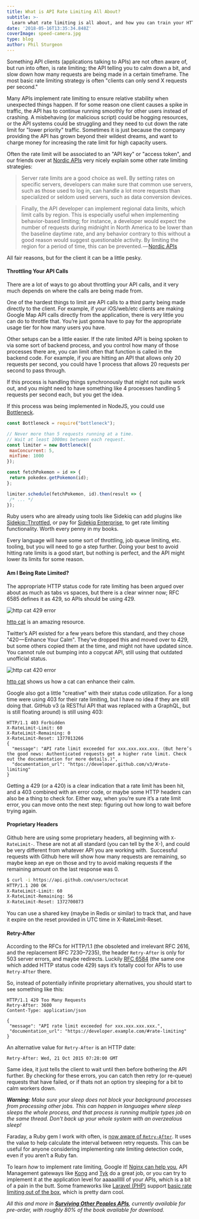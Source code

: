```yaml
---
title: What is API Rate Limiting All About?
subtitle: >-
  Learn what rate limiting is all about, and how you can train your HTTP client code to handle being limited.
date: '2018-05-16T13:35:34.848Z'
coverImage: speed-camera.jpg
type: blog
author: Phil Sturgeon
---
```


Something API clients (applications talking to APIs) are not often aware of, but
run into often, is rate limiting; the API telling you to calm down a bit, and
slow down how many requests are being made in a certain timeframe. The most
basic rate limiting strategy is often "clients can only send X requests per
second."

Many APIs implement rate limiting to ensure relative stability when unexpected
things happen. If for some reason one client causes a spike in traffic, the API
has to continue running smoothly for other users instead of crashing. A
misbehaving (or malicious script) could be hogging resources, or the API systems
could be struggling and they need to cut down the rate limit for "lower
priority" traffic. Sometimes it is just because the company providing the API
has grown beyond their wildest dreams, and want to charge money for increasing
the rate limit for high capacity users.

Often the rate limit will be associated to an "API key" or "access token", and
our friends over at [Nordic APIs](https://nordicapis.com/) very nicely explain
some other rate limiting strategies:

> Server rate limits are a good choice as well. By setting rates on specific
servers, developers can make sure that common use servers, such as those used to
log in, can handle a lot more requests than specialized or seldom used servers,
such as data conversion devices.

> Finally, the API developer can implement regional data limits, which limit
calls by region. This is especially useful when implementing behavior-based
limiting; for instance, a developer would expect the number of requests during
midnight in North America to be lower than the baseline daytime rate, and any
behavior contrary to this without a good reason would suggest questionable
activity. By limiting the region for a period of time, this can be
prevented. — [Nordic
APIs](https://nordicapis.com/stemming-the-flood-how-to-rate-limit-an-api/)

All fair reasons, but for the client it can be a little pesky.

#### Throttling Your API Calls

There are a lot of ways to go about throttling your API calls, and it very much
depends on where the calls are being made from.

One of the hardest things to limit are API calls to a third party being made
directly to the client. For example, if your iOS/web/etc clients are making
Google Map API calls directly from the application, there is very little you can
do to throttle that. You’re just gonna have to pay for the appropriate usage
tier for how many users you have.

Other setups can be a little easier. If the rate limited API is being spoken to
via some sort of backend process, and you control how many of those processes
there are, you can limit often that function is called in the backend code. For
example, if you are hitting an API that allows only 20 requests per second, you
could have 1 process that allows 20 requests per second to pass through.

If this process is handling things synchronously that might not quite work out,
and you might need to have something like 4 processes handling 5 requests per
second each, but you get the idea.

If this process was being implemented in NodeJS, you could use
[Bottleneck](https://www.npmjs.com/package/bottleneck).

```js
const Bottleneck = require("bottleneck");

// Never more than 5 requests running at a time.
// Wait at least 1000ms between each request.
const limiter = new Bottleneck({
 maxConcurrent: 5,
 minTime: 1000
});

const fetchPokemon = id => {
 return pokedex.getPokemon(id);
};

limiter.schedule(fetchPokemon, id).then(result => {
 /* ... */
});
````

Ruby users who are already using tools like Sidekiq can add plugins like
[Sidekiq::Throttled](https://github.com/sensortower/sidekiq-throttled), or pay
for [Sidekiq
Enterprise](https://github.com/mperham/sidekiq/wiki/Ent-Rate-Limiting), to get
rate limiting functionality. Worth every penny in my books.

Every language will have some sort of throttling, job queue limiting, etc.
tooling, but you will need to go a step further. Doing your best to avoid
hitting rate limits is a good start, but nothing is perfect, and the API might
lower its limits for some reason.

#### Am I Being Rate Limited?

The appropriate HTTP status code for rate limiting has been argued over about as
much as tabs vs spaces, but there is a clear winner now; RFC 6585 defines it as
429, so APIs should be using 429.

![http cat 429 error](/images/posts/what-is-api-rate-limiting-about/429.jpg)
<figcaption>
  <a href="https://http.cat/">http cat</a> is an amazing resource.
</figcaption>

Twitter’s API existed for a few years before this standard, and they chose "420 — Enhance Your Calm". They’ve dropped this and moved over to 429, but some others copied them at the time, and might not have updated since. You cannot rule out bumping into a copycat API, still using that outdated unofficial status.

![http cat 420 error](/images/posts/what-is-api-rate-limiting-about/420.jpg)
<figcaption>
  <a href="https://http.cat/">http cat</a> shows us how a cat can enhance their calm.
</figcaption>

Google also got a little "creative" with their status code utilization. For a long time were using 403 for their rate limiting, but I have no idea if they are still doing that. GitHub v3 (a RESTful API that was replaced with a GraphQL, but is still floating around) is still using 403:

```http
HTTP/1.1 403 Forbidden
X-RateLimit-Limit: 60
X-RateLimit-Remaining: 0
X-RateLimit-Reset: 1377013266
{
  "message": "API rate limit exceeded for xxx.xxx.xxx.xxx. (But here’s the good news: Authenticated requests get a higher rate limit. Check out the documentation for more details.)",
  "documentation_url": "https://developer.github.com/v3/#rate-limiting"
}
```

Getting a 429 (or a 420) is a clear indication that a rate limit has been hit, and a 403 combined with an error code, or maybe some HTTP headers can also be a thing to check for. Either way, when you’re sure it’s a rate limit error, you can move onto the next step: figuring out how long to wait before trying again.

#### Proprietary Headers

Github here are using some proprietary headers, all beginning with `X-RateLimit-`. These are not at all standard (you can tell by the X-), and could be very different from whatever API you are working with. 
Successful requests with Github here will show how many requests are remaining, so maybe keep an eye on those and try to avoid making requests if the remaining amount on the last response was 0.

``` bash
$ curl -i https://api.github.com/users/octocat
HTTP/1.1 200 OK
X-RateLimit-Limit: 60
X-RateLimit-Remaining: 56
X-RateLimit-Reset: 1372700873
````

You can use a shared key (maybe in Redis or similar) to track that, and have it expire on the reset provided in UTC time in X-RateLimit-Reset.

#### Retry-After

According to the RFCs for HTTP/1.1 (the obsoleted and irrelevant RFC 2616, and the replacement RFC 7230–7235), the header `Retry-After` is only for 503 server errors, and maybe redirects. Luckily [RFC 6584](https://tools.ietf.org/html/rfc6584) (the same one which added HTTP status code 429) says it’s totally cool for APIs to use `Retry-After` there.

So, instead of potentially infinite proprietary alternatives, you should start to see something like this:

```http
HTTP/1.1 429 Too Many Requests
Retry-After: 3600
Content-Type: application/json

{
 "message": "API rate limit exceeded for xxx.xxx.xxx.xxx.",
 "documentation_url": "https://developer.example.com/#rate-limiting"
}
```

An alternative value for `Retry-After` is an HTTP date:

```http
Retry-After: Wed, 21 Oct 2015 07:28:00 GMT
```

Same idea, it just tells the client to wait until then before bothering the API
further. By checking for these errors, you can catch then retry (or re-queue)
requests that have failed, or if thats not an option try sleeping for a bit to
calm workers down.

**_Warning:_** _Make sure your sleep does not block your background processes
from processing other jobs. This can happen in languages where sleep sleeps the
whole process, and that process is running multiple types job on the same
thread. Don’t back up your whole system with an overzealous sleep!_

Faraday, a Ruby gem I work with often, is [now aware
of `Retry-After`](https://github.com/lostisland/faraday/pull/773). It uses the
value to help calculate the interval between retry requests. This can be useful
for anyone considering implementing rate limiting detection code, even if you
aren’t a Ruby fan.

To learn _how_ to implement rate limiting, Google it! [Nginx can help
you](https://www.nginx.com/blog/rate-limiting-nginx/), API Management gateways
like [Kong](https://getkong.org/plugins/rate-limiting/) and
[Tyk](https://tyk.io/docs/control-limit-traffic/rate-limiting/) do a great job,
or you can try to implement it at the application level for aaaaallllll of your
APIs, which is a bit of a pain in the butt. Some frameworks like [Laravel
(PHP)](https://laravel.com/) support [basic rate limiting out of the
box](https://laravel-news.com/laravel-5-6-dynamic-rate-limiting), which is
pretty darn cool.

_All this and more in **[Surviving Other Peoples
APIs](https://leanpub.com/surviving-other-peoples-web-apis/)**, currently available
for pre-order, with roughly 80% of the book available for download._
